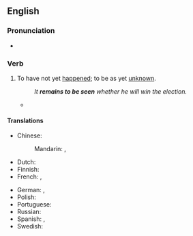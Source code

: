==English==

===Pronunciation===
* {{audio|en|En-au-remain to be seen.ogg|Audio (AU)}}

===Verb===
{{en-verb|*}}

# {{lb|en|idiomatic}} To have not yet [[happen]]ed; to be as yet [[unknown]].
#: ''It '''remains to be seen''' whether he will win the election.''
#* {{quote-journal|en|journal=CNN|date=Jan 18 2013|author=Howard Kurtz|title=A loss for Lance, a win for Oprah
|passage=Then came the leak (to the AP) that [Lance Armstrong] had in fact told Oprah he'd been a doper. So all that '''remained to be seen''' were what words Armstrong would use and what demeanor he would display.
|url=https://www.cnn.com/2013/01/18/opinion/kurtz-armstrong-oprah/index.html}}

====Translations====
{{trans-top|be as yet unknown}}
* Chinese:
*: Mandarin: {{t|cmn|[[還]][[有待]][[觀察]]}}, {{t|cmn|[[还]][[有待]][[观察]]|tr=hái yǒudài guānchá}}
* Dutch: {{t|nl|valt nog af te wachten}}
* Finnish: {{t|fi|[[jäädä]] [[nähtävä|nähtäväksi]]}}
* French: {{t|fr|rester à voir}}, {{t|fr|rester à savoir}}
{{trans-mid}}
* German: {{t+|de|zeigen}} {{qualifier|reflexive}}, {{t|de|abzuwarten bleiben}}
* Polish: {{t|pl|[[okazać|to się jeszcze okaże]]}} {{qualifier|lit. that remains to be seen}}
* Portuguese: {{t-needed|pt}}
* Russian: {{t-needed|ru}}
* Spanish: {{t|es|estar por ver}}, {{t|es|quedar por ver}}
* Swedish: {{t|sv|återstå att se}}
{{trans-bottom}}